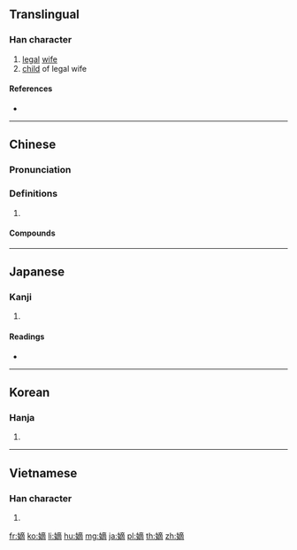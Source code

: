 ==Translingual==

===Han character===
{{Han char|rn=38|rad=女|as=11|sn=14|four=40427|canj=VYCB|ids=⿰女啇}}

# [[legal]] [[wife]]
# [[child]] of legal wife

====References====
* {{Han ref|kx=0270.010|dkj=06656|dj=0537.270|hdz=21078.060|uh=5AE1|ud=23265|bh=B9DE|bd=47582}}

----

==Chinese==
{{zh-forms}}

===Pronunciation===
{{zh-pron
|m=dí
|c=dik1
|mc=y
|oc=y
|cat=
}}

===Definitions===
{{zh-hanzi}}

# {{rfdef|zh}}

====Compounds====
{{zh-der|奪嫡|嫡傳|嫡傳弟子|嫡出|嫡嗣|嫡堂|嫡堂姪|嫡妻|嫡嫡親親|嫡子|嫡孫|嫡孫承重|嫡庶|嫡支嫡派|嫡母|嫡派|嫡系|嫡親|嫡親兄弟|嫡長子|廢嫡立庶}}

----

==Japanese==

===Kanji===
{{ja-kanji|grade=c|rs=女11}}

# {{defn|lang=ja|sort=女11}}

====Readings====
* {{ja-readings|on=[[ちゃく]] (chaku), [[てき]] (teki)|kun=[[よつぎ]] (yotsugi)}}

----

==Korean==

===Hanja===
{{ko-hanja|hangeul=적|rv=jeok|mr=chŏk}}

# {{defn|lang=ko|sort=女11}}

----

==Vietnamese==

===Han character===
{{vi-hantu|[[đích]]|rs=女11}}

# {{defn|lang=vi|sort=女11}}

[[fr:嫡]]
[[ko:嫡]]
[[li:嫡]]
[[hu:嫡]]
[[mg:嫡]]
[[ja:嫡]]
[[pl:嫡]]
[[th:嫡]]
[[zh:嫡]]